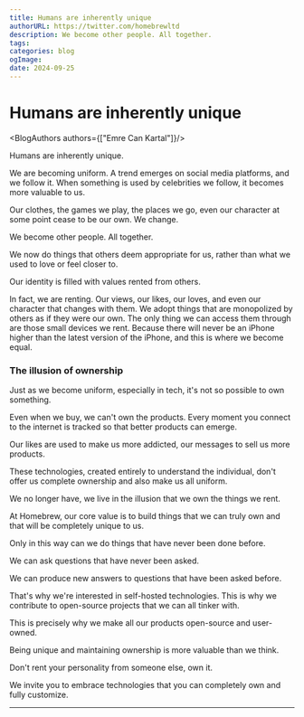 ```yaml
---
title: Humans are inherently unique
authorURL: https://twitter.com/homebrewltd
description: We become other people. All together.
tags: 
categories: blog
ogImage:
date: 2024-09-25
---
```



<BlogBackButton />

# Humans are inherently unique

<BlogAuthors authors={["Emre Can Kartal"]}/>

Humans are inherently unique.

We are becoming uniform. A trend emerges on social media platforms, and we follow it. When something is used by celebrities we follow, it becomes more valuable to us.

Our clothes, the games we play, the places we go, even our character at some point cease to be our own. We change. 

We become other people. All together.

We now do things that others deem appropriate for us, rather than what we used to love or feel closer to.

Our identity is filled with values rented from others.

In fact, we are renting. Our views, our likes, our loves, and even our character that changes with them. We adopt things that are monopolized by others as if they were our own.
The only thing we can access them through are those small devices we rent. Because there will never be an iPhone higher than the latest version of the iPhone, and this is where we become equal.

### The illusion of ownership

Just as we become uniform, especially in tech, it's not so possible to own something.

Even when we buy, we can't own the products. Every moment you connect to the internet is tracked so that better products can emerge.

Our likes are used to make us more addicted, our messages to sell us more products.

These technologies, created entirely to understand the individual, don't offer us complete ownership and also make us all uniform.

We no longer have, we live in the illusion that we own the things we rent.

At Homebrew, our core value is to build things that we can truly own and that will be completely unique to us.

Only in this way can we do things that have never been done before. 

We can ask questions that have never been asked. 

We can produce new answers to questions that have been asked before.

That's why we're interested in self-hosted technologies. This is why we contribute to open-source projects that we can all tinker with.

This is precisely why we make all our products open-source and user-owned.

Being unique and maintaining ownership is more valuable than we think.

Don't rent your personality from someone else, own it.

We invite you to embrace technologies that you can completely own and fully customize.

---

<ResearchCTABlog/>
